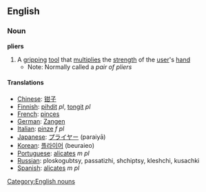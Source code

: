 ==English==
===Noun===
'''pliers'''
#A [[gripping]] [[tool]] that [[multiplies]] the [[strength]] of the [[user]]'s [[hand]]
#*Note: Normally called a ''pair of pliers''
====Translations====
*[[Chinese]]: [[钳子]]
*[[Finnish]]: [[pihdit]] ''pl'', [[tongit]] ''pl''
*[[French]]: [[pinces]]
*[[German]]: [[Zangen]]
*[[Italian]]: [[pinze]] ''f pl''
*[[Japanese]]: [[プライヤー]] (paraiyā)
*[[Korean]]: [[플라이어]] (beuraieo)
*[[Portuguese]]: [[alicates]] ''m pl''
*[[Russian]]: ploskogubtsy, passatizhi, shchiptsy, kleshchi, kusachki
*[[Spanish]]: [[alicates]] ''m pl''
[[Category:English nouns]]